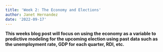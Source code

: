 ```yaml
---
title: 'Week 2: The Economy and Elections'
author: Janet Hernandez
date: '2022-09-17'
---
```


**This weeks blog post will focus on using the economy as a variable to predictive modeling for the upcoming election using past data such as the unemployment rate, GDP for each quarter, RDI, etc. **
